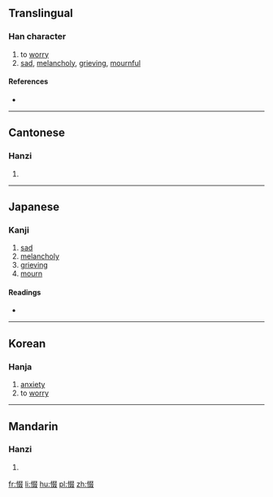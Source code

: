 ==Translingual==

===Han character===
{{Han char|rn=61|rad=心|as=08|sn=11|four=9704<sub>7</sub>|canj=心水水水 (PEEE)|ids=⿰[[忄]][[叕]]}}

# to [[worry]]
# [[sad]], [[melancholy]], [[grieving]], [[mournful]]

====References====
* {{Han ref|kx=0391.070|dkj=10810|dj=0725.190|hdz=42320.020|uh=60D9|ud=24793|bh=D55B|bd=54619}}

----

==Cantonese==

===Hanzi===
{{yue-hanzi|jyut=[[zyut3]]|y=jyut3}}

# {{defn|lang=yue|sort=心08}}

----

==Japanese==

===Kanji===
{{ja-kanji|grade=|rs=心08}}

# [[sad]]
# [[melancholy]]
# [[grieving]]
# [[mourn]]

====Readings====
* {{ja-readings|on=[[てつ]] (tetsu), [[てち]] (techi), [[てい]] (tei)|kun=[[うれえる]] (ureeru)}}

----

==Korean==

===Hanja===
{{ko-hanja|hangeul=철|eumhun=|rv=cheol|mr=ch'ŏl|y=chel}}

# [[anxiety]]
# to [[worry]]

----

==Mandarin==

===Hanzi===
{{cmn-hanzi|pin=[[chuò]] ([[chuo4]])|wg=ch'o<sup>4</sup>}}

# {{defn|lang=cmn|sort=心08}}

[[fr:惙]]
[[li:惙]]
[[hu:惙]]
[[pl:惙]]
[[zh:惙]]